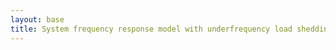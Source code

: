```yaml
---
layout: base
title: System frequency response model with underfrequency load shedding protection
--- 
```

